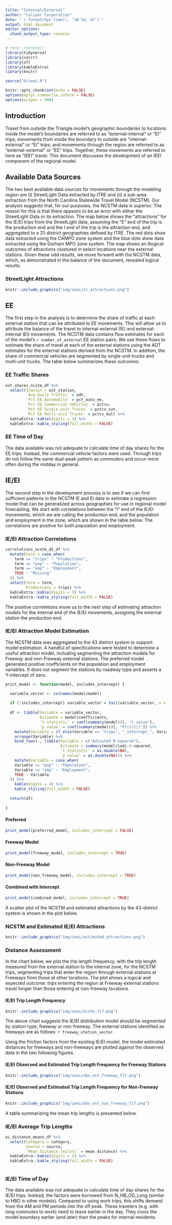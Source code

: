 ```yaml
---
title: "Internal/External"
author: "Caliper Corporation"
date: "`r format(Sys.time(), '%B %d, %Y')`"
output: html_document
editor_options: 
  chunk_output_type: console
---
```



```r
# renv::restore()
library(tidyverse)
library(corrr)
library(sf)
library(kableExtra)
library(knitr)

source("R/ieei.R")

knitr::opts_chunk$set(echo = FALSE)
options(dplyr.summarise.inform = FALSE)
options(scipen = 999)

```

## Introduction

Travel from outside the Triangle model's geographic boundaries to locations inside the model's boundaries are referred to as "external-internal" or "EI" trips; movements from inside the boundary to outside are "internal-external" or "EI" trips; and movements through the region are referred to as "external-external" or "EE" trips. Together, these movements are referred to here as "IEEI" travel. This document discusses the development of an IEEI component of the regional model. 

## Available Data Sources
The two best available data sources for movements through the modeling region are (i) StreetLight Data extracted by ITRE and (ii) a sub-area extraction from the North Carolina Statewide Travel Model (NCSTM). Our analysis suggests that, for our purposes, the NCSTM data is superior. The reason for this is that there *appears* to be an error with either the StreetLight Data or its extraction. The map below shows the "attractions" for the IE/EI trips from the StreetLight data, assuming the "E" end of the trip is the production end and the I end of the trip is the attraction end, and aggregated to a 21-district geographies defined by ITRE. The red dots show data extracted using the CAMPO zone system and the blue dots show data extracted using the Durham MPO zone system. The map shows an illogical outcomes of attractions clustured in select locations near the external stations. Given these odd results, we move forward with the NCSTM data, which, as demonstrated in the balance of the document, revealed logical results.  

### StreetLight Attractions
```r
knitr::include_graphics("img/ieei/sl_attractions.png")
```

## EE
The first step in the analysis is to determine the share of traffic at each external station that can be attributed to EE movements. This will allow us to attribute the balance of the travel to internal-external (IE) and external-internal (EI) movements. The NCSTM data contains flow estimates for each of the model's `r number_of_external` EE station pairs. We use these flows to estimate the share of travel at each of the external stations using the ADT estimates for the external stations derived from the NCSTM. In addition, the share of commercial vehicles are segmented by single-unit trucks and multi-unit trucks. The table below summarizes these outcomes.

### EE Traffic Shares
```r
ext_shares_ncstm_df %>%
  select(Station = ext_station,
         `Avg Daily Traffic` = adt,
         `Pct EE Automobile` = pct_auto_ee,
         `Pct EE Commercial Vehicles` = pctcv,
         `Pct EE Single-unit Trucks` = pctcv_sut,
         `Pct EE Multi-unit Trucks` = pctcv_mut) %>%
  kableExtra::kable(digits = 1) %>%
  kableExtra::kable_styling(full_width = FALSE)
```

### EE Time of Day

The data available was not adequate to calculate time of day shares for the EE
trips. Instead, the commercial vehicle factors were used. Through trips do not
follow the same dual-peak pattern as commuters and occur more often during the
midday in general.

## IE/EI
The second step in the development process is to see if we can find sufficient patterns in the NCSTM IE and EI data to estimate a regression model that can be generalized across geographies for use in regional model forecasting. We  start with correlations between the "I" end of the IE/EI movements, which we are calling the production end, and the population and employment in the zone, which are shown in the table below. The correlations are positive for both population and employment.

### IE/EI Attraction Correlations
```r
correlations_ncstm_d2_df %>%
  mutate(term = case_when(
    term == "trips" ~ "Productions",
    term == "pop" ~ "Population",
    term == "emp" ~ "Employment",
    TRUE ~ "Missing"
  )) %>%
  select(Term = term,
         Productions = trips) %>%
  kableExtra::kable(digits = 3) %>%
  kableExtra::kable_styling(full_width = FALSE)
```

The positive correletions move us to the next step of estimating attraction models for the internal end of the IE/EI movements, assigning the external station the production end. 

### IE/EI Attraction Model Estimation {.tabset .MODEL}
The NCSTM data was aggregated to the 43 district system to support model estimation. A handful of specifications were tested to determine a useful attraction model, including segmenting the attraction models for Freeway and non-Freeway external stations. The preferred model generated positive coefficients on the population and employment variables. It does not segment the stations by roadway type and asserts a Y-intercept of zero.   

```r
print_model <- function(model, includes_intercept) {

  variable_vector <- colnames(model$model)
  
  if (!includes_intercept) variable_vector = tail(variable_vector, n = -1)
  
  df <- tibble(Variable = variable_vector,
               Estimate = model$coefficients,
               `t-statistic` = coef(summary(model))[, "t value"],
               `p value` = coef(summary(model))[, "Pr(>|t|)"]) %>%
    mutate(Variable = if_else(Variable == "trips", "_intercept_", Variable)) %>%
    arrange(Variable) %>%
    bind_rows(., tibble(Variable = c("Adjusted R-squared"),
                        Estimate = summary(model)$adj.r.squared,
                        `t-statistic` = as.double(NA),
                        `p value` = as.double(NA))) %>%
    mutate(Variable = case_when(
    Variable == "pop" ~ "Population",
    Variable == "emp" ~ "Employment",
    TRUE ~ Variable
  )) %>%
    kable(digits = 4) %>%
    kable_styling(full_width = FALSE)
  
  return(df)
  
}
```

#### Preferred
```r
print_model(preferred_model, includes_intercept = FALSE)
```

#### Freeway Model
```r
print_model(freeway_model, includes_intercept = TRUE)
```

#### Non-Freeway Model
```r
print_model(non_freeway_model, includes_intercept = TRUE)
```

#### Combined with Intercept
```r
print_model(combined_model, includes_intercept = TRUE)
```

A scatter plot of the NCSTM and estimated attractions by the 43-district system is shown in the plot below. 

### NCSTM and Estimated IE/EI Attractions
```r
knitr::include_graphics("img/ieei/estimated_attractions.png")
```

### Distance Assessment
In the chart below, we plot the trip length frequency, with the trip length measured from the external station to the internal zone, for the NCSTM trips, segmenting trips that enter the region through external stations at Freeways from those at other locations. The plot shows a logical and expected outcome: trips entering the region at Freeway external stations travel longer than those entering at non-freeway locations. 

#### IE/EI Trip Length Frequency
```r
knitr::include_graphics("img/ieei/ncstm_tlf.png")
```

The above chart suggests the IE/EI distribution model should be segmented by station type, freeway or non-freeway. The external stations identified as freeways are as follows: `r freeway_station_vector`.

Using the friction factors from the existing IE/EI model, the model estimated distances for freeways and non-freeways are plotted against the observed data in the two following figures.

#### IE/EI Observed and Estimated Trip Length Frequency for Freeway Stations
```r
knitr::include_graphics("img/ieei/obs_est_freeway_tlf.png")
```

#### IE/EI Observed and Estimated Trip Length Frequency for Non-Freeway Stations
```r
knitr::include_graphics("img/ieei/obs_est_non_freeway_tlf.png")
```

A table summarizing the mean trip lengths is presented below.

### IE/EI Average Trip Lengths
```r
ei_distance_means_df %>%
  select(Category = category,
         Source = source,
         `Mean Distance (miles)` = mean_distance) %>%
  kableExtra::kable(digits = 1) %>%
  kableExtra::kable_styling(full_width = FALSE)
  
```

### IE/EI Time of Day

The data available was not adequate to calculate time of day shares for the
IE/EI trips. Instead, the factors were borrowed from N_HB_OD_Long (similar to
HBO in other models). Compared to using work trips, this shifts demand from the
AM and PM periods into the off peak. These travelers (e.g. with long commutes to
work) need to leave earlier in the day. They cross the model boundary earlier
(and later) than the peaks for internal residents.